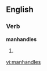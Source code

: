 
==English==

===Verb===
'''manhandles'''

# {{third-person singular of|[[manhandle]]}}

[[vi:manhandles]]